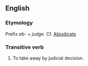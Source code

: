 ==English==

===Etymology===
Prefix ''ab-'' + ''judge''.  Cf. [[Abjudicate]]

===Transitive verb===
{{en-verb|abjudg|ing}}

# To take away by judicial decision.